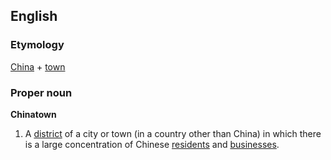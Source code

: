 ==English==
===Etymology===
[[China]] + [[town]]

===Proper noun===
'''Chinatown'''

#A [[district]] of a city or town (in a country other than China) in which there is a large concentration of Chinese [[resident]]s and [[business]]es.